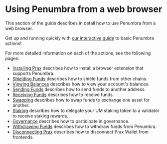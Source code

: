 
# Using Penumbra from a web browser

This section of the guide describes in detail how to use Penumbra from a web browser.

<Callout type="info" emoji="ℹ️">Get up and running quickly with [our interactive guide](../quickstart.mdx) to basic Penumbra actions!</Callout>

For more detailed information on each of the actions, see the following pages:

* [Installing Prax](web/prax.mdx) describes how to install a browser extension that supports Penumbra.
* [Shielding Funds](web/ibc-transfers.mdx) describes how to shield funds from other chains.
* [Viewing Balances](web/balances.mdx) describes how to view your account's balances.
* [Sending Funds](web/send.mdx) describes how to send funds to another address.
* [Receiving Funds](web/receive.mdx) describes how to receive funds.
* [Swapping](web/swap.mdx) describes how to swap funds to exchange one asset for another.
* [Staking](web/stake.mdx) describes how to delegate your UM staking token to a validator to receive staking rewards.
* [Governance](web/vote.mdx) describes how to participate in governance.
* [Withdrawing Funds](web/withdraw.mdx) describes how to withdraw funds from Penumbra.
* [Disconnecting Prax](web/disconnect.mdx) describes how to disconnect Prax Wallet from frontends.
